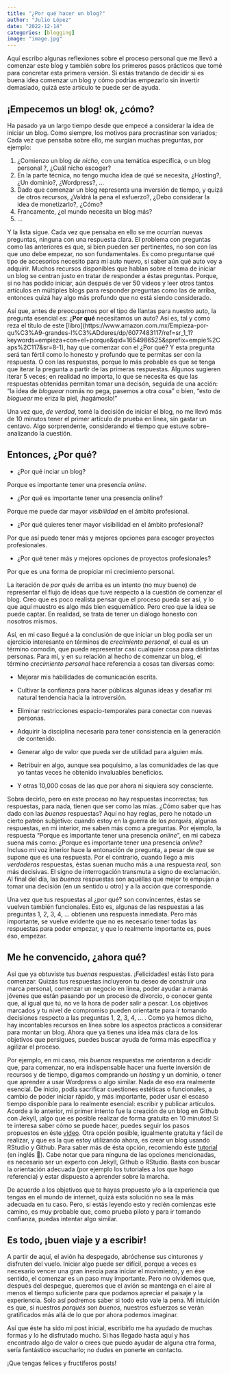 ```yaml
---
title: "¿Por qué hacer un blog?"
author: "Julio López"
date: "2022-12-14"
categories: [blogging]
image: "image.jpg"
---
```


Aquí escribo algunas reflexiones sobre el proceso personal que me llevó a comenzar este blog y también sobre los primeros pasos prácticos que tomé para concretar esta primera versión. Si estás tratando de decidir si es buena idea comenzar un blog y cómo podrías empezarlo sin invertir demasiado, quizá este artículo te puede ser de ayuda.

## ¡Empecemos un blog! ok, ¿cómo?

Ha pasado ya un largo tiempo desde que empecé a considerar la idea de iniciar un blog. Como siempre, los motivos para procrastinar son variados; Cada vez que pensaba sobre ello, me surgían muchas preguntas, por ejemplo:

1.   ¿Comienzo un blog *de nicho,* con una temática específica, o un blog personal ?, ¿Cuál nicho escoger?
2.   En la parte técnica, no tengo mucha idea de qué se necesita, ¿Hosting?, ¿Un dominio?, ¿Wordpress?, ...
3.  Dado que comenzar un blog representa una inversión de tiempo, y quizá de otros recursos, ¿Valdrá la pena el esfuerzo?, ¿Debo considerar la idea de monetizarlo?, ¿Cómo?
4.  Francamente, ¿el mundo necesita un blog más?
5.   ...

Y la lista sigue. Cada vez que pensaba en ello se me ocurrían nuevas preguntas, ninguna con una respuesta clara. El problema con preguntas como las anteriores es que, si bien pueden ser pertinentes, no son con las que uno debe empezar, no son fundamentales. Es como preguntarse qué tipo de accesorios necesito para mi auto nuevo, si saber aún qué auto voy a adquirir. Muchos recursos disponibles que hablan sobre el tema de iniciar un blog se centran justo en tratar de responder a éstas preguntas. Porque, si no has podido iniciar, aún después de ver 50 videos y leer otros tantos artículos en múltiples blogs para responder preguntas como las de arriba, entonces quizá hay algo más profundo que no está siendo considerado.

Así que, antes de preocuparnos por el tipo de llantas para nuestro auto, la pregunta esencial es: ¿**Por qué** necesitamos un auto? Así es, tal y como reza el título de este \[libro\](https://www.amazon.com.mx/Empieza-por-qu%C3%A9-grandes-l%C3%ADderes/dp/6077483117/ref=sr_1\_1?keywords=empieza+con+el+porque&qid=1654986525&sprefix=empie%2Caps%2C117&sr=8-1), hay que comenzar con el ¿Por qué? Y esta pregunta será tan fértil como lo honesto y profundo que te permitas ser con la respuesta. O con las respuestas, porque lo más probable es que se tenga que iterar la pregunta a partir de las primeras respuestas. Algunos sugieren iterar 5 veces; en realidad no importa, lo que se necesita es que las respuestas obtenidas permitan tomar una decisón, seguida de una acción: "la idea de *bloguear* nomás no pega, pasemos a otra cosa" o bien, "esto de *bloguear* me eriza la piel, ¡hagámoslo!"

Una vez que, *de verdad*, tomé la decisión de iniciar el blog, no me llevó más de 10 minutos tener el primer artículo de prueba en línea, sin gastar un centavo. Algo sorprendente, considerando el tiempo que estuve sobre-analizando la cuestión.

## Entonces, ¿Por qué?

-   ¿Por qué inciar un blog?

Porque es importante tener una presencia *online*.

-   ¿Por qué es importante tener una presencia online?

Porque me puede dar mayor *visibilidad* en el ámbito profesional.

-   ¿Por qué quieres tener mayor visibilidad en el ámbito profesional?

Por que así puedo tener más y mejores opciones para escoger proyectos profesionales.

-   ¿Por qué tener más y mejores opciones de proyectos profesionales?

Por que es una forma de propiciar mi crecimiento personal.

La iteración de *por qués* de arriba es un intento (no muy bueno) de representar el flujo de ideas que tuve respecto a la cuestión de comenzar el blog. Creo que es poco realista pensar que el proceso pueda ser así, y lo que aquí muestro es algo más bien esquemático. Pero creo que la idea se puede captar. En realidad, se trata de tener un diálogo honesto con nosotros mismos.

Así, en mi caso llegué a la conclusión de que iniciar un blog podía ser un ejercicio interesante en términos de *crecimiento personal*, el cual es un término comodín, que puede representar casi cualquier cosa para distintas personas. Para mí, y en su relación al hecho de comenzar un blog, el término *crecimiento personal* hace referencia a cosas tan diversas como:

-   Mejorar mis habilidades de comunicación escrita.

-   Cultivar la confianza para hacer públicas algunas ideas y desafiar mi natural tendencia hacia la introversión.

-   Eliminar restricciones espacio-temporales para conectar con nuevas personas.

-   Adquirir la disciplina necesaria para tener consistencia en la generación de contenido.

-   Generar algo de valor que pueda ser de utilidad para alguien más.

-   Retribuir en algo, aunque sea poquísimo, a las comunidades de las que yo tantas veces he obtenido invaluables beneficios.

-   Y otras 10,000 cosas de las que por ahora ni siquiera soy consciente.

Sobra decirlo, pero en este proceso no hay respuestas incorrectas; tus respuestas, para nada, tienen que ser como las mías. ¿Cómo saber que has dado con las *buenas* respuestas? Aquí no hay reglas, pero he notado un cierto patrón subjetivo: cuando estoy en la guerra de los *porqués*, algunas respuestas, en mi interior, me saben más como a preguntas. Por ejemplo, la respuesta "Porque es importante tener una presencia *online*", en mi cabeza suena más como: ¿Porque es importante tener una presencia *online*? Incluso mi voz interior hace la entonación de pregunta, a pesar de que se supone que es una respuesta. Por el contrario, cuando llego a mis *verdaderas* respuestas, éstas suenan mucho más a una respuesta *real*, son más decisivas. El signo de interrogación transmuta a signo de exclamación. Al final del día, las *buenas* respuestas son aquéllas que mejor te empujan a tomar una decisión (en un sentido u otro) y a la acción que corresponde.

Una vez que tus respuestas al ¿por qué? son convincentes, éstas se vuelven también funcionales. Esto es, algunas de las respuestas a las preguntas 1, 2, 3, 4, ... obtienen una respuesta inmediata. Pero más importante, se vuelve evidente que no es necesario tener todas las respuestas para poder empezar, y que lo realmente importante es, pues éso, empezar.

## Me he convencido, ¿ahora qué?

Así que ya obtuviste tus *buenas* respuestas. ¡Felicidades! estás listo para comenzar. Quizás tus respuestas incluyeron tu deseo de construir una marca personal, comenzar un negocio en línea, poder ayudar a mamás jóvenes que están pasando por un proceso de divorcio, o conocer gente que, al igual que tú, no ve la hora de poder salir a pescar. Los objetivos marcados y tu nivel de compromiso pueden orientarte para ir tomando decisiones respecto a las preguntas 1, 2, 3, 4, ... . Como ya hemos dicho, hay incontables recursos en línea sobre los aspectos prácticos a considerar para montar un blog. Ahora que ya tienes una idea más clara de los objetivos que persigues, puedes buscar ayuda de forma más específica y agilizar el proceso.

Por ejemplo, en mi caso, mis *buenas* respuestas me orientaron a decidir que, para comenzar, no era indispensable hacer una fuerte inversión de recursos y de tiempo, digamos comprando un *hosting* y un dominio, o tener que aprender a usar Wordpress o algo similar. Nada de eso era realmente esencial. De inicio, podía sacrificar cuestiones estéticas o funcionales, a cambio de poder iniciar rápido, y más importante, poder usar el escaso tiempo disponible para lo realmente esencial: escribir y publicar artículos. Acorde a lo anterior, mi primer intento fue la creación de un blog en Github con Jekyll, ¡algo que es posible realizar de forma gratuita en 10 minutos! Si te interesa saber cómo se puede hacer, puedes seguir los pasos propuestos en éste [video](https://www.youtube.com/watch?v=lsvRyE5tPQQ&list=LL&index=3). Otra opción posible, igualmente gratuita y fácil de realizar, y que es la que estoy utilizando ahora, es crear un blog usando RStudio y Github. Para saber más de ésta opción, recomiendo éste [tutorial](https://crumplab.com/articles/blog/post_887_8_25_22_quartoblog/index.html) (en inglés 😬). Cabe notar que para ninguna de las opciones mencionadas, es necesario ser un experto con Jekyll, Github o RStudio. Basta con buscar la orientación adecuada (por ejemplo los tutoriales a los que hago referencia) y estar dispuesto a aprender sobre la marcha.

De acuerdo a los objetivos que te hayas propuesto y/o a la experiencia que tengas en el mundo de internet, quizá esta solución no sea la más adecuada en tu caso. Pero, si estás leyendo esto y recién comienzas este camino, es muy probable que, como prueba piloto y para ir tomando confianza, puedas intentar algo similar.

## Es todo, ¡buen viaje y a escribir!

A partir de aquí, el avión ha despegado, abróchense sus cinturones y disfruten del vuelo. Iniciar algo puede ser difícil, porque a veces es necesario vencer una gran inercia para iniciar el movimiento, y en ése sentido, el comenzar es un paso muy importante. Pero no olvidemos que, después del despegue, queremos que el avión se mantenga en el aire al menos el tiempo suficiente para que podamos apreciar el paisaje y la experiencia. Solo así podremos saber si todo esto vale la pena. Mi intuición es que, si nuestros *porqués* son *buenos*, nuestros esfuerzos se verán gratificados más allá de lo que por ahora podemos imaginar.

Así que éste ha sido mi post inicial, escribirlo me ha ayudado de muchas formas y lo he disfrutado mucho. Si has llegado hasta aquí y has encontrado algo de valor o crees que puedo ayudar de alguna otra forma, sería fantástico escucharlo; no dudes en ponerte en contacto.

¡Que tengas felices y fructíferos posts!
